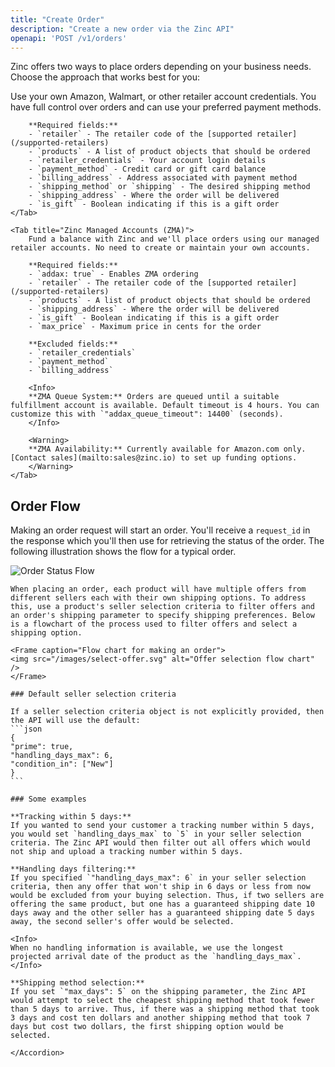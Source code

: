 ```yaml
---
title: "Create Order"
description: "Create a new order via the Zinc API"
openapi: 'POST /v1/orders'
---
```


Zinc offers two ways to place orders depending on your business needs. Choose the approach that works best for you:

<Tabs>
    <Tab title="Self-Managed Account">
        Use your own Amazon, Walmart, or other retailer account credentials. You have full control over orders and can use your preferred payment methods.

        **Required fields:**
        - `retailer` - The retailer code of the [supported retailer](/supported-retailers)
        - `products` - A list of product objects that should be ordered
        - `retailer_credentials` - Your account login details
        - `payment_method` - Credit card or gift card balance
        - `billing_address` - Address associated with payment method
        - `shipping_method` or `shipping` - The desired shipping method
        - `shipping_address` - Where the order will be delivered
        - `is_gift` - Boolean indicating if this is a gift order
    </Tab>

    <Tab title="Zinc Managed Accounts (ZMA)">
        Fund a balance with Zinc and we'll place orders using our managed retailer accounts. No need to create or maintain your own accounts.

        **Required fields:**
        - `addax: true` - Enables ZMA ordering
        - `retailer` - The retailer code of the [supported retailer](/supported-retailers)
        - `products` - A list of product objects that should be ordered
        - `shipping_address` - Where the order will be delivered
        - `is_gift` - Boolean indicating if this is a gift order
        - `max_price` - Maximum price in cents for the order

        **Excluded fields:**
        - `retailer_credentials`
        - `payment_method`  
        - `billing_address`

        <Info>
        **ZMA Queue System:** Orders are queued until a suitable fulfillment account is available. Default timeout is 4 hours. You can customize this with `"addax_queue_timeout": 14400` (seconds).
        </Info>

        <Warning>
        **ZMA Availability:** Currently available for Amazon.com only. [Contact sales](mailto:sales@zinc.io) to set up funding options.
        </Warning>
    </Tab>
</Tabs>

## Order Flow

Making an order request will start an order. You'll receive a `request_id` in the response which you'll then use for retrieving the status of the order. The following illustration shows the flow for a typical order.

<Frame caption="Order status flow for a typical Zinc order">
  <img src="/images/orders.png" alt="Order Status Flow" />
</Frame>
<br />
<AccordionGroup>
    <Accordion title="Selecting an offer & shipping">

    When placing an order, each product will have multiple offers from different sellers each with their own shipping options. To address this, use a product's seller selection criteria to filter offers and an order's shipping parameter to specify shipping preferences. Below is a flowchart of the process used to filter offers and select a shipping option.

    <Frame caption="Flow chart for making an order">
    <img src="/images/select-offer.svg" alt="Offer selection flow chart" />
    </Frame>

    ### Default seller selection criteria

    If a seller selection criteria object is not explicitly provided, then the API will use the default:
    ```json
    { 
    "prime": true, 
    "handling_days_max": 6, 
    "condition_in": ["New"] 
    }
    ```

    ### Some examples

    **Tracking within 5 days:**  
    If you wanted to send your customer a tracking number within 5 days, you would set `handling_days_max` to `5` in your seller selection criteria. The Zinc API would then filter out all offers which would not ship and upload a tracking number within 5 days.

    **Handling days filtering:**  
    If you specified `"handling_days_max": 6` in your seller selection criteria, then any offer that won't ship in 6 days or less from now would be excluded from your buying selection. Thus, if two sellers are offering the same product, but one has a guaranteed shipping date 10 days away and the other seller has a guaranteed shipping date 5 days away, the second seller's offer would be selected.

    <Info>
    When no handling information is available, we use the longest projected arrival date of the product as the `handling_days_max`.
    </Info>

    **Shipping method selection:**  
    If you set `"max_days": 5` on the shipping parameter, the Zinc API would attempt to select the cheapest shipping method that took fewer than 5 days to arrive. Thus, if there was a shipping method that took 3 days and cost ten dollars and another shipping method that took 7 days but cost two dollars, the first shipping option would be selected.

    </Accordion>
</AccordionGroup>